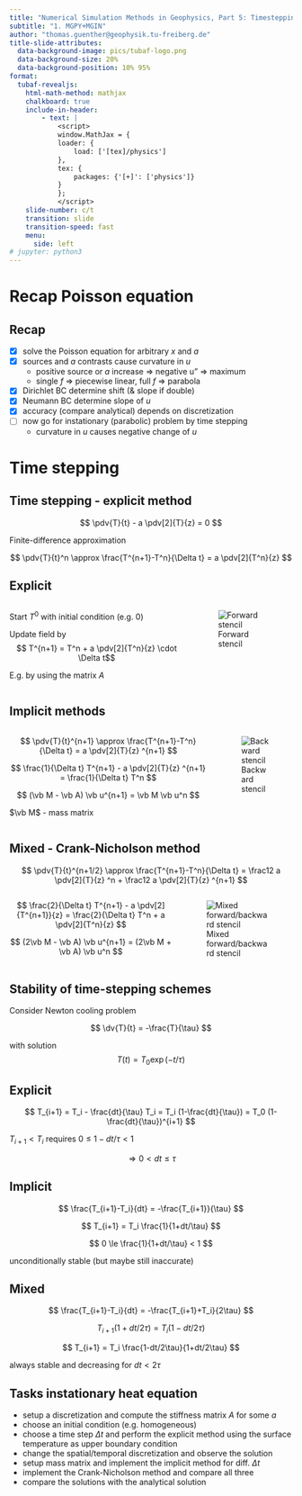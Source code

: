 ```yaml
---
title: "Numerical Simulation Methods in Geophysics, Part 5: Timestepping"
subtitle: "1. MGPY+MGIN"
author: "thomas.guenther@geophysik.tu-freiberg.de"
title-slide-attributes:
  data-background-image: pics/tubaf-logo.png
  data-background-size: 20%
  data-background-position: 10% 95%
format:
  tubaf-revealjs:
    html-math-method: mathjax
    chalkboard: true
    include-in-header:
        - text: |
            <script>
            window.MathJax = {
            loader: {
                load: ['[tex]/physics']
            },
            tex: {
                packages: {'[+]': ['physics']}
            }
            };
            </script>
    slide-number: c/t
    transition: slide
    transition-speed: fast
    menu: 
      side: left
# jupyter: python3 
--- 
```

# Recap Poisson equation

## Recap

* [x] solve the Poisson equation for arbitrary $x$ and $a$
* [x] sources and $a$ contrasts cause curvature in $u$<br>
  * positive source or $a$ increase $\Rightarrow$ negative u" $\Rightarrow$ maximum
  * single $f$ $\Rightarrow$ piecewise linear, full $f$ $\Rightarrow$ parabola
* [x] Dirichlet BC determine shift (& slope if double)
* [x] Neumann BC determine slope of $u$
* [x] accuracy (compare analytical) depends on discretization
* [ ] now go for instationary (parabolic) problem by time stepping
  * curvature in $u$ causes negative change of $u$

# Time stepping

## Time stepping - explicit method

$$ \pdv{T}{t} - a \pdv[2]{T}{z} = 0 $$

Finite-difference approximation

$$ \pdv{T}{t}^n \approx \frac{T^{n+1}-T^n}{\Delta t} = a \pdv[2]{T^n}{z} $$

## Explicit

:::: {.columns}
::: {.column}
Start $T^0$ with initial condition (e.g. 0)

Update field by 
$$ T^{n+1} = T^n + a \pdv[2]{T^n}{z} \cdot \Delta t$$

E.g. by using the matrix $A$
:::
::: {.column}
![Forward stencil](pics/dtforward.svg)
:::
::::

## Implicit methods

:::: {.columns}
::: {.column}
$$ \pdv{T}{t}^{n+1} \approx \frac{T^{n+1}-T^n}{\Delta t} = a \pdv[2]{T}{z} ^{n+1} $$

$$ \frac{1}{\Delta t} T^{n+1} - a \pdv[2]{T}{z} ^{n+1} = \frac{1}{\Delta t} T^n $$

$$ (\vb M - \vb A) \vb u^{n+1} = \vb M \vb u^n $$ 

$\vb M$ - mass matrix
:::
::: {.column}
![Backward stencil](pics/dtbackward.svg)
:::
::::

## Mixed - Crank-Nicholson method

$$ \pdv{T}{t}^{n+1/2} \approx \frac{T^{n+1}-T^n}{\Delta t} = \frac12 a \pdv[2]{T}{z} ^n + \frac12 a \pdv[2]{T}{z} ^{n+1} $$

:::: {.columns}
::: {.column width="60%"}
$$ \frac{2}{\Delta t} T^{n+1} - a \pdv[2]{T^{n+1}}{z} = 
   \frac{2}{\Delta t} T^n + a \pdv[2]{T^n}{z} $$

$$ (2\vb M - \vb A) \vb u^{n+1} = (2\vb M + \vb A) \vb u^n $$ 

<!-- $$ \pdv{T}{t}^n \approx \frac{T^{n+1}-T^n}{\Delta t} = \frac12 a \pdv[2]{T}{z} ^n + \frac12 a \pdv[2]{T}{z} ^{n+1} $$ -->
:::
::: {.column width="40%"}
![Mixed forward/backward stencil](pics/dtmixed.svg)
:::
::::

## Stability of time-stepping schemes

Consider Newton cooling problem

$$ \dv{T}{t} = -\frac{T}{\tau} $$

with solution $$ T(t)=T_0 \exp(-t/\tau) $$

## Explicit

$$ T_{i+1} = T_i - \frac{dt}{\tau} T_i = T_i (1-\frac{dt}{\tau}) = T_0 (1-\frac{dt}{\tau})^{i+1} $$

$T_{i+1} < T_i$ requires $0\le 1-dt/\tau<1$

$$\Rightarrow 0 < dt \le \tau $$

## Implicit

$$ \frac{T_{i+1}-T_i}{dt} = -\frac{T_{i+1}}{\tau} $$

$$ T_{i+1} = T_i \frac{1}{1+dt/\tau} $$

$$ 0 \le \frac{1}{1+dt/\tau} < 1 $$

unconditionally stable (but maybe still inaccurate)

## Mixed

$$ \frac{T_{i+1}-T_i}{dt} = -\frac{T_{i+1}+T_i}{2\tau} $$

$$ T_{i+1} (1+dt/2\tau) = T_i (1-dt/2\tau) $$

$$ T_{i+1} = T_i \frac{1-dt/2\tau}{1+dt/2\tau} $$

always stable and decreasing for $dt<2\tau$

## Tasks instationary heat equation

* setup a discretization and compute the stiffness matrix $A$ for some $a$
* choose an initial condition (e.g. homogeneous)
* choose a time step $\Delta t$ and perform the explicit method using the surface temperature as upper boundary condition
* change the spatial/temporal discretization and observe the solution
* setup mass matrix and implement the implicit method for diff. $\Delta t$
* implement the Crank-Nicholson method and compare all three
* compare the solutions with the analytical solution